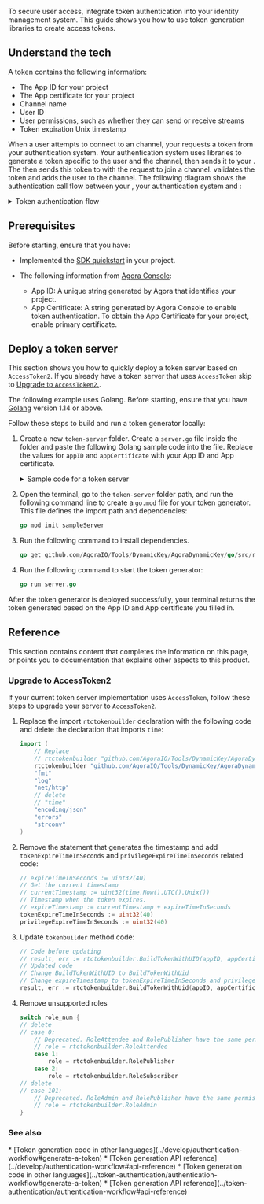 
To secure user access, integrate token authentication into your <Vpd k="NAME" /> identity management system. This guide shows you how to use <Vg k='COMPANY' /> token generation libraries to create access tokens.

## Understand the tech

A token contains the following information:

* The App ID for your project
* The App certificate for your project
* Channel name
* User ID
* User permissions, such as whether they can send or receive streams
* Token expiration Unix timestamp

When a user attempts to connect to an <Vg k="COMPANY" /> channel, your <Vpl k="CLIENT" /> requests a token from your authentication system. Your authentication system uses <Vg k="COMPANY" /> libraries to generate a token specific to the user and the channel, then sends it to your <Vpl k="CLIENT" />. The <Vpl k="CLIENT" /> then sends this token to <Vg k="AGORA_BACKEND" /> with the request to join a channel. <Vg k="AGORA_BACKEND" /> validates the token and adds the user to the channel. The following diagram shows the authentication call flow between your <Vpl k="CLIENT" />, your authentication system and <Vg k="AGORA_BACKEND" />:

<details>
<summary>Token authentication flow</summary>

![token authentication flow](/images/video-sdk/token-authentication.svg)
</details>

## Prerequisites

Before starting, ensure that you have:

* Implemented the [SDK quickstart](../get-started/get-started-sdk) in your project.

* The following information from [Agora Console](https://console.agora.io/v2):
    * App ID: A unique string generated by Agora that identifies your project.
    * App Certificate: A string generated by Agora Console to enable token authentication. To obtain the App Certificate for your project, enable primary certificate.

## Deploy a token server

This section shows you how to quickly deploy a token server based on `AccessToken2`. If you already have a token server that uses `AccessToken` skip to [Upgrade to `AccessToken2`.](#upgrade-to-accesstoken2).

The following example uses Golang. Before starting, ensure that you have [Golang](https://golang.org/dl/) version 1.14 or above. 

Follow these steps to build and run a token generator locally:

1. Create a new `token-server` folder. Create a `server.go` file inside the folder and paste the following Golang sample code into the file. Replace the values for `appID` and `appCertificate` with your App ID and App certificate.

    <details>
    <summary>Sample code for a token server</summary>
    <CodeBlock language="go" showLineNumbers>
    {`package main

        rtctokenbuilder "github.com/AgoraIO/Tools/DynamicKey/AgoraDynamicKey/go/src/rtctokenbuilder2"
        "fmt"
        "log"
        "net/http"
        "encoding/json"
        "errors"
        "strconv"
    )

    type rtc_int_token_struct struct{
        Uid_rtc_int uint32 \`json:"uid"\`
        Channel_name string \`json:"ChannelName"\`
        Role uint32 \`json:"role"\`
    }

    var rtc_token string
    var int_uid uint32
    var channel_name string

    var role_num uint32
    var role rtctokenbuilder.Role

    // Use RtcTokenBuilder to generate RTC Token
    func generateRtcToken(int_uid uint32, channelName string, role rtctokenbuilder.Role){
        appID := "<Your App ID>"
        appCertificate := "<Your App Certificate>"
        // Ensure that the expiration time of the token is later than the permission expiration time. Permission expiration time, unit is seconds
        tokenExpireTimeInSeconds := uint32(40)
        // The token-privilege-will-expire callback is triggered 30 seconds before the permission expires.
        // For demonstration purposes, set the expiration time to 40 seconds. You can see the process of the client automatically updating the Token
        privilegeExpireTimeInSeconds := uint32(40)

        result, err := rtctokenbuilder.BuildTokenWithUid(appID, appCertificate, channelName, int_uid, role, tokenExpireTimeInSeconds, privilegeExpireTimeInSeconds)
        if err != nil {
            fmt.Println(err)
        } else {
            fmt.Printf("Token with uid: %s\\n", result)
            fmt.Printf("uid is %d\\n", int_uid )
            fmt.Printf("ChannelName is %s\\n", channelName)
            fmt.Printf("Role is %d\\n", role)
        }
        rtc_token = result
    }


    func rtcTokenHandler(w http.ResponseWriter, r *http.Request){
        w.Header().Set("Content-Type", "application/json; charset=UTF-8")
        w.Header().Set("Access-Control-Allow-Origin", "*")
        w.Header().Set("Access-Control-Allow-Methods", "POST, OPTIONS");
        w.Header().Set("Access-Control-Allow-Headers", "*");

        if r.Method == "OPTIONS" {
            w.WriteHeader(http.StatusOK)
            return
        }

        if r.Method != "POST" && r.Method != "OPTIONS" {
            http.Error(w, "Unsupported method. Please check.", http.StatusNotFound)
            return
        }

        var t_int rtc_int_token_struct
        var unmarshalErr *json.UnmarshalTypeError
        int_decoder := json.NewDecoder(r.Body)
        int_err := int_decoder.Decode(&t_int)
        if (int_err == nil) {

                    int_uid = t_int.Uid_rtc_int
                    channel_name = t_int.Channel_name
                    role_num = t_int.Role
                    switch role_num {
                        case 1:
                            role = rtctokenbuilder.RolePublisher
                        case 2:
                            role = rtctokenbuilder.RoleSubscriber
                    }
        }
        if (int_err != nil) {

            if errors.As(int_err, &unmarshalErr){
                    errorResponse(w, "Bad request. Wrong type provided for field " + unmarshalErr.Value  + unmarshalErr.Field + unmarshalErr.Struct, http.StatusBadRequest)
                    } else {
                    errorResponse(w, "Bad request.", http.StatusBadRequest)
                }
            return
        }

        generateRtcToken(int_uid, channel_name, role)
        errorResponse(w, rtc_token, http.StatusOK)
        log.Println(w, r)
    }

    func errorResponse(w http.ResponseWriter, message string, httpStatusCode int){
        w.Header().Set("Content-Type", "application/json")
        w.Header().Set("Access-Control-Allow-Origin", "*")
        w.WriteHeader(httpStatusCode)
        resp := make(map[string]string)
        resp["token"] = message
        resp["code"] = strconv.Itoa(httpStatusCode)
        jsonResp, _ := json.Marshal(resp)
        w.Write(jsonResp)
    }

    func main(){
        // Use int type uid to generate RTC Token
        http.HandleFunc("/fetch_rtc_token", rtcTokenHandler)
        fmt.Printf("Starting server at port 8082\n")

        if err := http.ListenAndServe(":8082", nil); err != nil {
            log.Fatal(err)
        }
    }`}
    </CodeBlock> 
    </details>

1. Open the terminal, go to the `token-server` folder path, and run the following command line to create a `go.mod` file for your token generator. This file defines the import path and dependencies:

    ```go
    go mod init sampleServer
    ```

1. Run the following command to install dependencies. 
 
    ```go
    go get github.com/AgoraIO/Tools/DynamicKey/AgoraDynamicKey/go/src/rtctokenbuilder2
    ```

1. Run the following command to start the token generator:

    ```go
    go run server.go
    ```

After the token generator is deployed successfully, your terminal returns the token generated based on the App ID and App certificate you filled in.

## Reference

This section contains content that completes the information on this page, or points you to documentation that explains other aspects to this product.

### Upgrade to AccessToken2

If your current token server implementation uses `AccessToken`, follow these steps to upgrade your server to `AccessToken2`.

1. Replace the import `rtctokenbuilder` declaration with the following code and delete the declaration that imports `time`:

    ```go
    import (
        // Replace
        // rtctokenbuilder "github.com/AgoraIO/Tools/DynamicKey/AgoraDynamicKey/go/src/RtcTokenBuilder"
        rtctokenbuilder "github.com/AgoraIO/Tools/DynamicKey/AgoraDynamicKey/go/src/rtctokenbuilder2"
        "fmt"
        "log"
        "net/http"
        // delete
        // "time"
        "encoding/json"
        "errors"
        "strconv"
    )
    ```

1. Remove the statement that generates the timestamp and add `tokenExpireTimeInSeconds` and `privilegeExpireTimeInSeconds` related code:

    ```go
   // expireTimeInSeconds := uint32(40)
   // Get the current timestamp
   // currentTimestamp := uint32(time.Now().UTC().Unix())
   // Timestamp when the token expires.
   // expireTimestamp := currentTimestamp + expireTimeInSeconds
    tokenExpireTimeInSeconds := uint32(40)
    privilegeExpireTimeInSeconds := uint32(40)
    ```

1. Update `tokenbuilder` method code:

    ```go
   // Code before updating
   // result, err := rtctokenbuilder.BuildTokenWithUID(appID, appCertificate, channelName, int_uid, role, expireTimestamp)
   // Updated code
   // Change BuildTokenWithUID to BuildTokenWithUid
   // Change expireTimestamp to tokenExpireTimeInSeconds and privilegeExpireTimeInSeconds
    result, err := rtctokenbuilder.BuildTokenWithUid(appID, appCertificate, channelName, int_uid, role, tokenExpireTimeInSeconds, privilegeExpireTimeInSeconds)
    ```

1. Remove unsupported roles

    ```go
    switch role_num {
    // delete
    // case 0:
        // Deprecated. RoleAttendee and RolePublisher have the same permissions
        // role = rtctokenbuilder.RoleAttendee
        case 1:
            role = rtctokenbuilder.RolePublisher
        case 2:
            role = rtctokenbuilder.RoleSubscriber
    // delete
    // case 101:
        // Deprecated. RoleAdmin and RolePublisher have the same permissions
        // role = rtctokenbuilder.RoleAdmin
    }
    ```

### See also

<ProductWrapper product="cloud-recording">
* [Token generation code in other languages](../develop/authentication-workflow#generate-a-token)
* [Token generation API reference](../develop/authentication-workflow#api-reference)
</ProductWrapper>

<ProductWrapper notAllowed="cloud-recording">
* [Token generation code in other languages](../token-authentication/authentication-workflow#generate-a-token)
* [Token generation API reference](../token-authentication/authentication-workflow#api-reference)
</ProductWrapper>